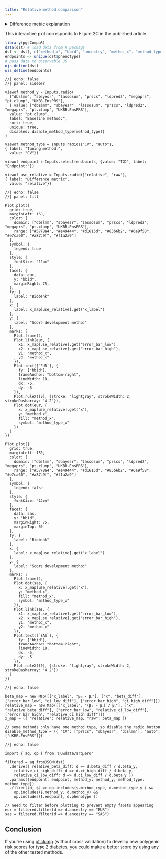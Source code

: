 ```yaml
---
title: "Relative method comparison"
---
```


<details>

<summary>Difference metric explanation</summary>

<p>Rather than comparing absolute method performance (see [effect sizes](effect-sizes.qmd)), here we compare PGS effect sizes β relative to each other. For this, a baseline PGS against which we compare (baseline method) has to be chosen.</p>

<p>For each PGS with effect size βₓ, we calculate the difference to the baseline method with effect size βᵧ. Confidence intervals are calculated adjusting for the correlation between PGS x and y. These confidence intervals form the basis of significance tests reported in the manuscript.</p>

<p>The "raw" differences (βₓ - βᵧ) are on the same scale as the original effect sizes. Relative differences ((βₓ - βᵧ) / βᵧ) are often reported in methods comparisons, as different phenotypes and target data may have different baseline performance.</p>

</details>

This interactive plot corresponds to Figure 2C in the published article.

```r
library(pgsCompaR)
data(dst) # load data from R package
dst <- dst[, c("method_x", "bbid", "ancestry", "method_x", "method_type_x", "beta_diff", "beta_y", "ci_low_diff", "ci_high_diff", "phenotype", "method_y", "method_type_y")]
endpoints <- unique(dst$phenotype)
# pass data to observable JS
ojs_define(dst)
ojs_define(endpoints)
```

```ojs
//| echo: false
//| panel: sidebar

viewof method_y = Inputs.radio(
  ["dbslmm", "sbayesr", "lassosum", "prscs", "ldpred2", "megaprs", "pt.clump", "UKBB.EnsPRS"],
  { value: ["dbslmm", "sbayesr", "lassosum", "prscs", "ldpred2", "megaprs", "pt.clump", "UKBB.EnsPRS"],
  value: "pt.clump",
  label: "Baseline method:",
  sort: true, 
  unique: true,
  disabled: disable_method_type[method_type]}
)

viewof method_type = Inputs.radio(["CV", "auto"],
{ label: "Tuning method:",
  value: "CV"})
  
viewof endpoint = Inputs.select(endpoints, {value: "T2D", label: "Endpoint:"})

viewof use_relative = Inputs.radio(["relative", "raw"],
{ label: "Difference metric",
  value: "relative"})
```

```ojs
//| echo: false
//| panel: fill

Plot.plot({
  grid: true,
  marginLeft: 150,
  color: {
    domain: ["dbslmm", "sbayesr", "lassosum", "prscs", "ldpred2", "megaprs", "pt.clump", "UKBB.EnsPRS"],
    range: ["#5778a4", "#e49444", "#d1615d", "#85b6b2", "#6a9f58", "#e7ca60", "#a87c9f", "#f1a2a9"]
  },
  symbol: {
    legend: true
  },
  style: {
    fontSize: "12px"
  },
  facet: {
    data: eur, 
    y: "bbid",
    marginRight: 75,
  },
  fy: {
    label: "Biobank"
  },
  x: {
    label: x_map[use_relative].get("x_label")
  },
  y: {
    label: "Score development method"
  },
  marks: [
    Plot.frame(),
    Plot.link(eur, {
      x1: x_map[use_relative].get("error_bar_low"),
      x2: x_map[use_relative].get("error_bar_high"),
      y1: "method_x",
      y2: "method_x"
    }),
    Plot.text([`EUR`], {
      fy: ["bbid"],
      frameAnchor: "bottom-right",
      lineWidth: 18,
      dx: -5,
      dy: -5
    }),
    Plot.ruleX([0], {stroke: "lightgray", strokeWidth: 2, strokeDasharray: "4 2"}),
    Plot.dot(eur, {
      x: x_map[use_relative].get("x"),
      y: "method_x",
      fill: "method_x",
      symbol: "method_type_x"
    })
  ]
})

Plot.plot({
  grid: true,
  marginLeft: 150,
  color: {
    domain: ["dbslmm", "sbayesr", "lassosum", "prscs", "ldpred2", "megaprs", "pt.clump", "UKBB.EnsPRS"],
    range: ["#5778a4", "#e49444", "#d1615d", "#85b6b2", "#6a9f58", "#e7ca60", "#a87c9f", "#f1a2a9"]
  },
  symbol: {
    legend: false
  },
  style: {
    fontSize: "12px"
  },
  facet: {
    data: sas, 
    y: "bbid",
    marginRight: 75,
    marginTop: 50
  },
  fy: {
    label: "Biobank"
  },
  x: {
    label: x_map[use_relative].get("x_label")
  },
  y: {
    label: "Score development method"
  },
  marks: [
    Plot.frame(),
    Plot.dot(sas, {
      x: x_map[use_relative].get("x"),
      y: "method_x",
      fill: "method_x",
      symbol: "method_type_x"
    }),
    Plot.link(sas, {
      x1: x_map[use_relative].get("error_bar_low"),
      x2: x_map[use_relative].get("error_bar_high"),
      y1: "method_x",
      y2: "method_x"
    }),
    Plot.text([`SAS`], {
      fy: ["bbid"],
      frameAnchor: "bottom-right",
      lineWidth: 18,
      dx: -5,
      dy: -5
    }),
    Plot.ruleX([0], {stroke: "lightgray", strokeWidth: 2, strokeDasharray: "4 2"})
  ]
}) 
```

```ojs
//| echo: false

beta_map = new Map([["x_label", "βₓ - βᵧ"], ["x", "beta_diff"], ["error_bar_low", "ci_low_diff"], ["error_bar_high", "ci_high_diff"]])
relative_map = new Map([["x_label", "(βₓ - βᵧ) / βᵧ"], ["x", "relative_beta_diff"], ["error_bar_low", "relative_ci_low_diff"], ["error_bar_high", "relative_ci_high_diff"]])
x_map = ({ "relative": relative_map, "raw": beta_map })

// some methods only have one method type, so disable the radio button
disable_method_type = ({ "CV": ["prscs", "sbayesr", "dbslmm"], "auto": ["UKBB.EnsPRS"]})
```

```ojs
//| echo: false

import { aq, op } from '@uwdata/arquero'

filtered = aq.fromJSON(dst)
  .derive({ relative_beta_diff: d => d.beta_diff / d.beta_y,
    relative_ci_high_diff: d => d.ci_high_diff / d.beta_y,
    relative_ci_low_diff: d => d.ci_low_diff / d.beta_y })
  .params({endpoint: endpoint, method_y: method_y, method_type: method_type})
  .filter((d, $) => op.includes($.method_type, d.method_type_y ) &&
    op.includes($.method_y, d.method_y) &&
    op.includes($.endpoint, d.phenotype ))
  
// need to filter before plotting to prevent empty facets appearing
eur = filtered.filter(d => d.ancestry == "EUR")
sas = filtered.filter(d => d.ancestry == "SAS")
```

## Conclusion

If you're using [pt.clump](glossary.html) (without cross validation) to develop new polygenic risk scores for type 2 diabetes, you could make a better score by using any of the other tested methods.
